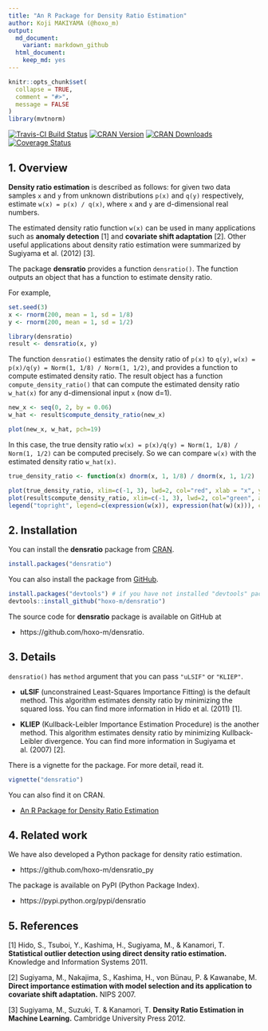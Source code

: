 ```yaml
---
title: "An R Package for Density Ratio Estimation"
author: Koji MAKIYAMA (@hoxo_m)
output: 
  md_document:
    variant: markdown_github
  html_document:
    keep_md: yes
---
```


<!-- README.md is generated from README.Rmd. Please edit that file -->

```r
knitr::opts_chunk$set(
  collapse = TRUE,
  comment = "#>",
  message = FALSE
)
library(mvtnorm)
```

[![Travis-CI Build Status](https://travis-ci.org/hoxo-m/densratio.svg?branch=master)](https://travis-ci.org/hoxo-m/densratio)
[![CRAN Version](http://www.r-pkg.org/badges/version/densratio)](http://cran.rstudio.com/web/packages/densratio)
[![CRAN Downloads](http://cranlogs.r-pkg.org/badges/densratio)](http://cranlogs.r-pkg.org/badges/densratio)
[![Coverage Status](https://coveralls.io/repos/github/hoxo-m/densratio/badge.svg?branch=master)](https://coveralls.io/github/hoxo-m/densratio?branch=master)

## 1. Overview

**Density ratio estimation** is described as follows: for given two data samples `x` and `y` from unknown distributions `p(x)` and `q(y)` respectively, estimate `w(x) = p(x) / q(x)`, where `x` and `y` are d-dimensional real numbers.

The estimated density ratio function `w(x)` can be used in many applications such as **anomaly detection** [1] and **covariate shift adaptation** [2].
Other useful applications about density ratio estimation were summarized by Sugiyama et al. (2012) [3].

The package **densratio** provides a function `densratio()`.
The function outputs an object that has a function to estimate density ratio.

For example, 

```r
set.seed(3)
x <- rnorm(200, mean = 1, sd = 1/8)
y <- rnorm(200, mean = 1, sd = 1/2)

library(densratio)
result <- densratio(x, y)
```

The function `densratio()` estimates the density ratio of `p(x)` to `q(y)`, `w(x) = p(x)/q(y) = Norm(1, 1/8) / Norm(1, 1/2)`, and provides a function to compute estimated density ratio. 
The result object has a function `compute_density_ratio()` that can compute the estimated density ratio `w_hat(x)` for any d-dimensional input `x` (now d=1).

```r
new_x <- seq(0, 2, by = 0.06)
w_hat <- result$compute_density_ratio(new_x)

plot(new_x, w_hat, pch=19)
```

In this case, the true density ratio `w(x) = p(x)/q(y) = Norm(1, 1/8) / Norm(1, 1/2)` can be computed precisely. 
So we can compare `w(x)` with the estimated density ratio `w_hat(x)`.

```r
true_density_ratio <- function(x) dnorm(x, 1, 1/8) / dnorm(x, 1, 1/2)

plot(true_density_ratio, xlim=c(-1, 3), lwd=2, col="red", xlab = "x", ylab = "Density Ratio")
plot(result$compute_density_ratio, xlim=c(-1, 3), lwd=2, col="green", add=TRUE)
legend("topright", legend=c(expression(w(x)), expression(hat(w)(x))), col=2:3, lty=1, lwd=2, pch=NA)
```

## 2. Installation

You can install the **densratio** package from [CRAN](https://cran.r-project.org/web/packages/densratio/index.html).

```r
install.packages("densratio")
```

You can also install the package from [GitHub](https://github.com/hoxo-m/densratio).

```r
install.packages("devtools") # if you have not installed "devtools" package
devtools::install_github("hoxo-m/densratio")
```

The source code for **densratio** package is available on GitHub at

- https://github.com/hoxo-m/densratio.

## 3. Details

`densratio()` has `method` argument that you can pass `"uLSIF"` or `"KLIEP"`.

- **uLSIF** (unconstrained Least-Squares Importance Fitting) is the default method.
This algorithm estimates density ratio by minimizing the squared loss.
You can find more information in Hido et al. (2011) [1].

- **KLIEP** (Kullback-Leibler Importance Estimation Procedure) is the another method.
This algorithm estimates density ratio by minimizing Kullback-Leibler divergence.
You can find more information in Sugiyama et al. (2007) [2].

There is a vignette for the package. For more detail, read it.

```r
vignette("densratio")
```

You can also find it on CRAN.

- [An R Package for Density Ratio Estimation](https://cran.r-project.org/web/packages/densratio/vignettes/densratio.html)

## 4. Related work

We have also developed a Python package for density ratio estimation.

- https://github.com/hoxo-m/densratio_py

The package is available on PyPI (Python Package Index).

- https://pypi.python.org/pypi/densratio

## 5. References

[1] Hido, S., Tsuboi, Y., Kashima, H., Sugiyama, M., & Kanamori, T. 
**Statistical outlier detection using direct density ratio estimation.**
Knowledge and Information Systems 2011. 

[2] Sugiyama, M., Nakajima, S., Kashima, H., von Bünau, P. & Kawanabe, M. 
**Direct importance estimation with model selection and its application to covariate shift adaptation.** NIPS 2007.

[3] Sugiyama, M., Suzuki, T. & Kanamori, T. 
**Density Ratio Estimation in Machine Learning.**
Cambridge University Press 2012.
